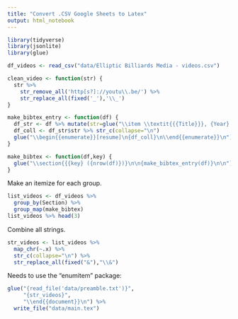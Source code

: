 ```yaml
---
title: "Convert .CSV Google Sheets to Latex"
output: html_notebook
---
```


```r
library(tidyverse)
library(jsonlite)
library(glue)
```


```r
df_videos <- read_csv("data/Elliptic Billiards Media - videos.csv")
```

```r
clean_video <- function(str) {
  str %>%
    str_remove_all('http[s?]://youtu\\.be/') %>%
    str_replace_all(fixed('_'),'\\_')
}

make_bibtex_entry <- function(df) {
  df_str <- df %>% mutate(str=glue("\\item \\textit{{{Title}}}, {Year}. youtu.be/\\href{{{Video1}}}{{\\nolinkurl{{{clean_video(Video1)}}}}}"))
  df_coll <- df_str$str %>% str_c(collapse="\n")
  glue("\\begin{{enumerate}}[resume]\n{df_coll}\n\\end{{enumerate}}\n")
}

make_bibtex <- function(df,key) {
  glue("\\section{{{key} ({nrow(df)})}\n\n{make_bibtex_entry(df)}\n\n")
}
```

Make an itemize for each group.

```r
list_videos <- df_videos %>%
  group_by(Section) %>%
  group_map(make_bibtex)
list_videos %>% head(3)
```

Combine all strings.

```r
str_videos <- list_videos %>%
  map_chr(~.x) %>%
  str_c(collapse="\n") %>%
  str_replace_all(fixed("&"),"\\&")
```

Needs to use the "enumitem" package:

```r
glue("{read_file('data/preamble.txt')}",
     "{str_videos}",
     "\\end{{document}}\n") %>%
  write_file("data/main.tex")
```


